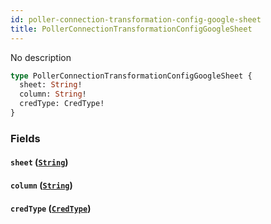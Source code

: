 ```yaml
---
id: poller-connection-transformation-config-google-sheet
title: PollerConnectionTransformationConfigGoogleSheet
---
```



No description

```graphql
type PollerConnectionTransformationConfigGoogleSheet {
  sheet: String!
  column: String!
  credType: CredType!
}
```


### Fields

#### `sheet` ([`String`](../../references/scalars/string))




#### `column` ([`String`](../../references/scalars/string))




#### `credType` ([`CredType`](../../references/enums/cred-type))






